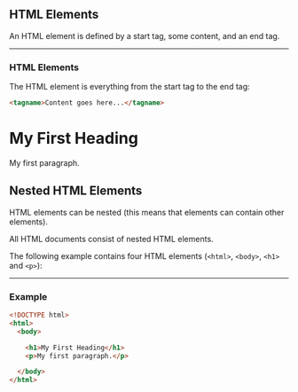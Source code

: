 ## HTML Elements

An HTML element is defined by a start tag, some content, and an end tag.

---

### HTML Elements

The HTML element is everything from the start tag to the end tag:

```html
<tagname>Content goes here...</tagname>
```

<h1>My First Heading</h1>
<p>My first paragraph.</p>

## Nested HTML Elements

HTML elements can be nested (this means that elements can contain other elements).

All HTML documents consist of nested HTML elements.

The following example contains four HTML elements (`<html>`, `<body>`, `<h1>` and `<p>`):

---

### Example

```html
<!DOCTYPE html>
<html>
  <body>

    <h1>My First Heading</h1>
    <p>My first paragraph.</p>

  </body>
</html>
